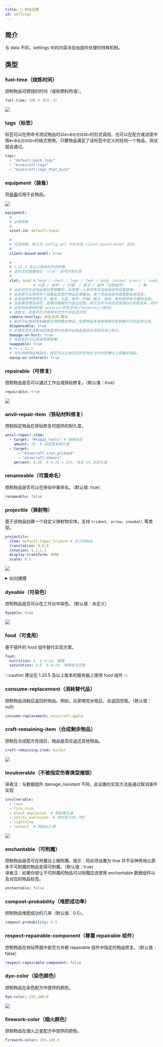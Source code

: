 ```yaml
---
title: 🔧 物品设置
id: settings
---
```


## 简介

与 data 不同，settings 中的内容涉及由插件处理的特殊机制。

## 类型

### fuel-time（烧炼时间）

控制物品可燃烧的时间（或称燃料热值）。

```yaml
fuel-time: 100 # 单位：刻
```

![](/img/i18n/zh-Hans/item_settings_1.png)

### tags（标签）

标签可以在用命令测试物品时以`#<命名空间ID>`的形式调用。也可以在配方或进度中用`#<命名空间ID>`的格式使用。只要物品满足了该标签中定义的任何一个物品，测试就会通过。

```yaml
tags:
  - "default:palm_logs"
  - "minecraft:logs"
  - "minecraft:logs_that_burn"
```

### equipment（装备）

将[装备](../equipment.mdx)应用于此物品。

![](/img/item_settings_2.png)

```yaml
equipment:
  #
  # 必填参数
  #
  asset-id: default:topaz
  
  # 
  # 可选参数。默认为 config.yml 中的全局 client-bound-model 选项。
  #
  client-bound-model: true
  
  #
  # 1.21.2 及以上版本的可选参数
  # 这些选项需要指定 'slot' 选项才能生效
  #
  slot: head # head / chest / legs / feet / body (animal armor) / saddle
             # 头盔 / 胸甲  / 护腿  / 靴子 / 身体（动物盔甲）      / 鞍
  # 当此项存在且物品被玩家穿戴时，玩家第一人称视角将渲染指定的纹理遮罩。
  # 此遮罩可以使用多个设置此标签的物品互相叠加，每个物品指定的遮罩都会被渲染，
  # 且渲染顺序按照主手、副手、头盔、胸甲、护腿、靴子、身体、鞍的顺序依次叠加渲染。
  # 当遮罩纹理渲染时，遮罩纹理被视为独立纹理，即无法作为动态纹理或GUI纹理渲染，但可以指定纹理过滤方式。
  # 此处的目录指的是 assets/<命名空间>/textures/<路径>
  # 译者注：这里不允许使用中文作为命名空间ID
  camera-overlay: 命名空间:路径
  # 是否可以使用发射器使生物穿戴此物品。如果物品本身有特殊的发射器行为则此项无效。
  dispensable: true
  # 生物在受到会影响损害盔甲的伤害时此物品是否会受损而减少耐久。
  damage-on-hurt: true
  # 物品是否可以直接使用穿戴。
  swappable: true
  # >= 1.21.5
  # 对生物使用此物品时，是否可以让被交互的生物在允许的空槽位上穿戴此物品。
  equip-on-interact: true
```

### repairable（可修复）

控制物品是否可以通过工作台或铁砧修复。（默认值：true）

```yaml
repairable: true
```

![](/img/i18n/zh-Hans/item_settings_3.png)

### anvil-repair-item（铁砧材料修复）

控制指定物品在铁砧修复时提供的耐久度。

```yaml
anvil-repair-item:
  - target: "#topaz_tools" # 使用标签
    amount: 20  # 指定恢复耐久度
  - target:
      - "minecraft:iron_pickaxe"
      - "minecraft:shears"
    percent: 0.25  # 0.25 = 25%, 恢复 n% 总耐久度
```

### renameable（可重命名）

控制物品是否可以在铁砧中重命名。（默认值: true）

```yaml
renameable: false
```

### projectile（弹射物）

基于该物品创建一个自定义弹射物实体。支持 `trident`、`arrow`、`snowball` 等类型。

```yaml
projectile:
  item: default:topaz_trident # 显示的物品
  translation: 0,0,0
  rotation: 1,1,1,1
  display-transform: NONE
  scale: 0.5
```

![](/img/item_settings_4.png)

<details>
  <summary>如何建模</summary>

  你的建模方式将直接影响配置文件中的 `rotation` 参数。

  无论你使用哪种建模方法，最关键的是将三叉戟的尖端指向在上图所示的位置，以确保最佳的命中点。

![](/img/i18n/zh-Hans/item_settings_6.png)
![](/img/i18n/zh-Hans/item_settings_7.png)

</details>

### dyeable（可染色）

控制物品是否可以在工作台中染色。（默认值：未定义）

```yaml
dyeable: true
```

![](/img/i18n/zh-Hans/item_settings_5.png)

### food（可食用）

基于插件的 food 组件替代实现方案。

```yaml
food:
  nutrition: 5  # 0~20, 整数
  saturation: 3.5  # 0~10, 单精度浮点数
```

:::caution
建议在 1.20.5 及以上版本的服务器上使用 food 组件
:::

### consume-replacement（消耗替代品）

控制物品消耗后返回的物品。例如，玩家喝完水瓶后，会返回空瓶。（默认值：null）

```yaml
consume-replacement: minecraft:apple
```

### craft-remaining-item（合成剩余物品）

控制在合成配方完成后，物品是否应返还其他物品。

```yaml
craft-remaining-item: bucket
```

![](/img/i18n/zh-Hans/item_settings_8.png)

### invulnerable（不被指定伤害类型摧毁）

译者注：与数据组件 damage_resistant 不同，此设置的实现方法是通过取消事件实现

```yaml
invulnerable:
  - lava
  - fire_tick
  - block_explosion  # 例如重生锚
  - entity_explosion  # 例如苦力怕，TNT
  - lightning
  - contact  # 例如仙人掌
```

![](/img/item_settings_9.png)

### enchantable（可附魔）

控制物品是否可在附魔台上被附魔。提示：将此项设置为 true 并不会神奇地让原本不可附魔的物品变得可附魔。（默认值：true）\
译者注：如果你想让不可附魔的物品可以附魔应该使用 enchantable 数据组件以及对应的物品标签。

```yaml
enchantable: false
```

### compost-probability（堆肥成功率）

控制物品堆肥成功的几率（默认值：0.5）。

```yaml
compost-probability: 0.5
```

### respect-repairable-component（尊重 repairable 组件）

控制物品在铁砧界面中是否允许被 repairable 组件中指定的物品修复。（默认值：false）

```yaml
respect-repairable-component: false
```

### dye-color（染色颜色）

控制物品在染色配方中提供的颜色。

```yaml
dye-color: 255,140,0
```

![](/img/item_settings_10.png)

### firework-color（烟火颜色）

控制物品在烟火之星配方中提供的颜色。

```yaml
firework-color: 255,140,0
```